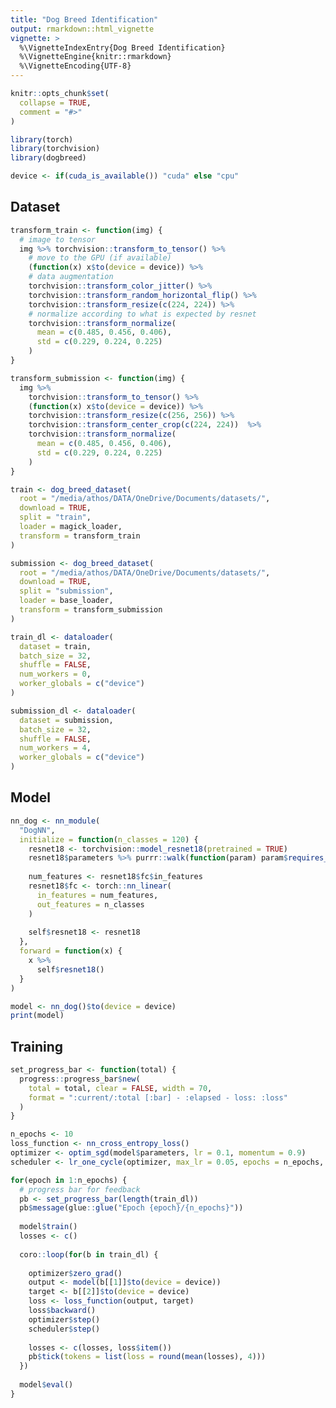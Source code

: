 ```yaml
---
title: "Dog Breed Identification"
output: rmarkdown::html_vignette
vignette: >
  %\VignetteIndexEntry{Dog Breed Identification}
  %\VignetteEngine{knitr::rmarkdown}
  %\VignetteEncoding{UTF-8}
---
```


```r
knitr::opts_chunk$set(
  collapse = TRUE,
  comment = "#>"
)
```

```r
library(torch)
library(torchvision)
library(dogbreed)

device <- if(cuda_is_available()) "cuda" else "cpu"
```

## Dataset

```r
transform_train <- function(img) {
  # image to tensor
  img %>% torchvision::transform_to_tensor() %>%
    # move to the GPU (if available)
    (function(x) x$to(device = device)) %>%
    # data augmentation
    torchvision::transform_color_jitter() %>%
    torchvision::transform_random_horizontal_flip() %>%
    torchvision::transform_resize(c(224, 224)) %>%
    # normalize according to what is expected by resnet
    torchvision::transform_normalize(
      mean = c(0.485, 0.456, 0.406), 
      std = c(0.229, 0.224, 0.225)
    )
}

transform_submission <- function(img) {
  img %>%
    torchvision::transform_to_tensor() %>%
    (function(x) x$to(device = device)) %>%
    torchvision::transform_resize(c(256, 256)) %>%
    torchvision::transform_center_crop(c(224, 224))  %>%
    torchvision::transform_normalize(
      mean = c(0.485, 0.456, 0.406), 
      std = c(0.229, 0.224, 0.225)
    )
}

train <- dog_breed_dataset(
  root = "/media/athos/DATA/OneDrive/Documents/datasets/", 
  download = TRUE,
  split = "train", 
  loader = magick_loader, 
  transform = transform_train
)

submission <- dog_breed_dataset(
  root = "/media/athos/DATA/OneDrive/Documents/datasets/", 
  download = TRUE,
  split = "submission", 
  loader = base_loader, 
  transform = transform_submission
)
```

```r
train_dl <- dataloader(
  dataset = train, 
  batch_size = 32, 
  shuffle = FALSE,
  num_workers = 0,
  worker_globals = c("device")
)

submission_dl <- dataloader(
  dataset = submission, 
  batch_size = 32, 
  shuffle = FALSE,
  num_workers = 4,
  worker_globals = c("device")
)
```

## Model

```r
nn_dog <- nn_module(
  "DogNN",
  initialize = function(n_classes = 120) {
    resnet18 <- torchvision::model_resnet18(pretrained = TRUE)
    resnet18$parameters %>% purrr::walk(function(param) param$requires_grad_(FALSE))
    
    num_features <- resnet18$fc$in_features
    resnet18$fc <- torch::nn_linear(
      in_features = num_features, 
      out_features = n_classes
    )
    
    self$resnet18 <- resnet18
  },
  forward = function(x) {
    x %>%
      self$resnet18()
  }
)

model <- nn_dog()$to(device = device)
print(model)
```

## Training

```r
set_progress_bar <- function(total) {
  progress::progress_bar$new(
    total = total, clear = FALSE, width = 70,
    format = ":current/:total [:bar] - :elapsed - loss: :loss"
  )
}

n_epochs <- 10
loss_function <- nn_cross_entropy_loss()
optimizer <- optim_sgd(model$parameters, lr = 0.1, momentum = 0.9)
scheduler <- lr_one_cycle(optimizer, max_lr = 0.05, epochs = n_epochs, steps_per_epoch = train_dl$.length())
```

```r
for(epoch in 1:n_epochs) {
  # progress bar for feedback
  pb <- set_progress_bar(length(train_dl))
  pb$message(glue::glue("Epoch {epoch}/{n_epochs}"))
  
  model$train()
  losses <- c()
  
  coro::loop(for(b in train_dl) {
    
    optimizer$zero_grad()
    output <- model(b[[1]]$to(device = device))
    target <- b[[2]]$to(device = device)
    loss <- loss_function(output, target)
    loss$backward()
    optimizer$step()
    scheduler$step()
    
    losses <- c(losses, loss$item())
    pb$tick(tokens = list(loss = round(mean(losses), 4)))
  })
  
  model$eval()
}
```


